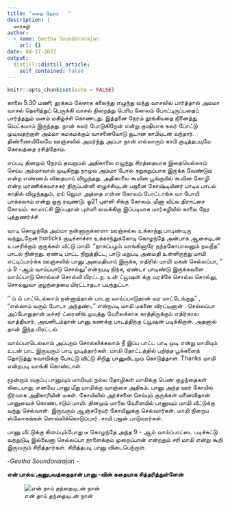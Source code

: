 ```yaml
---
title: "கதை நேரம்   "
description: |
  மார்கழி
author:
  - name: Geetha Soundararajan
    url: {}
date: 04-17-2022
output:
  distill::distill_article:
    self_contained: false
---
```


```r
knitr::opts_chunk$set(echo = FALSE)
```

காலை 5.30 மணி; தூக்கம் லேசாக கலைந்து எழுந்து வந்து வாசலில் பார்த்தால் அம்மா வாசல் தெளித்துப் பெருக்கி வாசல் நிறைத்து பெரிய கோலம் போட்டிருப்பதைப் பார்த்ததும் மனம் மகிழ்ச்சி கொண்டது. இத்தனை நேரம் தூங்கியதை நினைத்து வெட்கமாய் இருந்தது. நான் கலர் போடுகிறேன் என்று குஷியாக கலர் போட்டு முடிவதற்குள் அம்மா கமகமக்கும் வாசனையோடு சூடான காபியுடன் வந்தார். திண்ணையிலேயே ஊஞ்சலில் அமர்ந்து அப்பா நான் எல்லாரும் காபி குடித்தபடியே கோலத்தை ரசித்தோம்.

எப்படி தினமும் நேரம் தவறாமல் அதிகாலை எழுந்து சிரத்தையாக இதையெல்லாம் செய்ய அம்மாவால் முடிகிறது நாமும் அம்மா போல் சுறுசுறுப்பாக இருக்க வேண்டும் என்ற எண்ணம் விதையாய் விழுந்தது. அதிகாலை கூவின பூங்குயில் கூவின கோழி என்ற மாணிக்கவாசகர் திருப்பள்ளி எழுச்சியுடன் பஜனை கோஷ்டியினர் பாடிய பாடல் காதில் விழுந்ததும், ஏய் ஜெயா அத்தை என்ன கோலம் போட்டாங்க வா போயி பாக்கலாம் என்று ஒரு ரவுண்டு. ஓ21 புள்ளி சிக்கு கோலம். மீனா வீட்ல திராட்சை கோலம். காமாட்சி இப்பதான் புள்ளி வைக்கிறா இப்படியாக மார்கழியில் காலை நேர புத்துணர்ச்சி

வாடி கொழந்தே அம்மா நன்னாருக்காளா ஊஞ்சல்ல உக்காந்து பாடிண்டிரு வந்துடறேன் horlicks குடிச்சாச்சா உக்காந்துக்கோடி கொழந்தே அன்பாக ஆசையுடன் உபசரிக்கும் குருக்கள் வீட்டு மாமி. "நாகப்பழம் வாங்கினாரே நந்தகோபாலனும் நவநீத" பாடல் நின்றது. ஏண்டி பாட்ட நிறுத்திட்ட, பாடு மறுபடி அமைதி உள்ளிருந்து மாமி எட்டிப்பார்க்க ஊஞ்சலில் பானு அமைதியாய் இருக்க, எதிரில் மாமி மகன் செல்லப்பா, " ம் 9 -ஆம் வாய்ப்பாடு சொல்லு"என்றபடி நிற்க, ஏண்டா பாடிண்டு இருக்கவளை வாய்ப்பாடு சொல்லச் சொல்லி மிரட்டற. உன் ட்யூஷன் க்கு வரச்சே சொல்ல சொல்லு, சொல்லுவா குழந்தையை மிரட்டாதடா பயந்துட்டா.

" ம் ம் பாட்டெல்லாம் நன்னாத்தான் பாடறா வாய்ப்பாடுதான் வர மாட்டேங்குது" , "எல்லாம் வரும் போடா அந்தண்ட" என்றபடி மாமி மகனை விரட்டினாள் . செல்லப்பா அப்போதுதான் டீச்சர் ட்ரைனிங் முடித்து வேலைக்காக காத்திருக்கும் எதிர்கால வாத்தியார். அவனிடம்தான் பானு கணக்கு பாடத்திற்கு ட்யூஷன் படிக்கிறாள். அதனால் தான் இந்த மிரட்டல்.

வாய்ப்பாடெல்லாம் அப்புறம் சொல்லிக்கலாம் நீ இப்ப பாட்ட பாடி முடி என்று மாமியும் உடன் பாட இருவரும் பாடி முடித்தார்கள். மாமி தோட்டத்தில் பறித்த பூக்களைத் தொடுத்து சுவாமிக்கு போட்டு விட்டு சிறிது பானுவிடமும் கொடுத்தாள். Thanks மாமி என்றபடி வாங்கி கொண்டாள்.

மூன்றாம் வகுப்பு பானுவும் மாமியும் நல்ல தோழிகள் மாமிக்கு பெண் குழந்தைகள் கிடையாது, எனவே பானு மீது மாமிக்கு வாஞ்சை அதிகம். பானு அந்த ஊர் கோயில் நிர்வாக அதிகாரியின் மகள். கோயிலில் அர்ச்சனை செய்யும் குருக்கள் மனைவிதான் பானுவைக் கொண்டாடும் மாமி. தினமும் மாலை வேளையில் பானுவும் மாமி வீட்டுக்கு வந்து செல்வாள். இருவரும் ஆஞ்சநேயர் கோயிலுக்கு செல்வார்கள். மாமி நிறைய ஸ்லோகங்கள் சொல்லிக்கொடுப்பார். சாயி பஜன் பாடுவார்கள்.

பானு வீட்டுக்கு கிளம்பும்போது டீ கொழந்தே அந்த 9 - ஆம் வாய்ப்பாட்டை படிச்சுட்டு வந்துடுடி இல்லைனா செல்லப்பா நாளைக்கும் முறைப்பான் என்றதும் சரி மாமி என்று கூறி இருவரும் சிரித்தார்கள். சிரித்தபடி பானு விடைபெற்றாள்.

\-*Geetha Soundararajan* -

**என் பால்ய அனுபவத்தைதான் பானு -வின் கதையாக சித்தரித்துள்ளேன்**

![என் தாய் தந்தையுடன் நான்](mummy_aatha_thatha.JPG)
